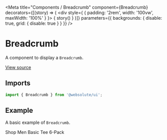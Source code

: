
<Meta
  title="Components / Breadcrumb"
  component={Breadcrumb}
  decorators={[(story) => (
    <div style={ { padding: '2rem', width: '100vw', maxWidth: '100%' } }>
      { story() }
    </div>
  )]}
  parameters={{ backgrounds: { disable: true, grid: { disable: true } } }}
/>

# Breadcrumb

A component to display a `Breadcrumb`.

[View source](https://github.com/actarian/turbo-mono/tree/main/packages/ui/src/components/breadcrumb)

## Imports

```js
import { Breadcrumb } from '@websolute/ui';
```

## Example

A basic example of `Breadcrumb`.

<Canvas>
  <Story name="default">
    <Breadcrumb marginBottom="1rem">
      <Breadcrumb.Item href="/shop_index">Shop</Breadcrumb.Item>
      <Breadcrumb.Item href="/shop_category">Men</Breadcrumb.Item>
      <Breadcrumb.Item>Basic Tee 6-Pack</Breadcrumb.Item>
    </Breadcrumb>
  </Story>
</Canvas>
